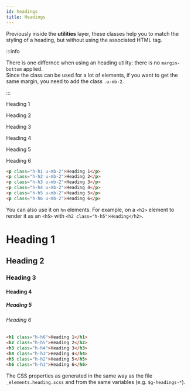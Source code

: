```yaml
---
id: headings
title: Headings
---
```



<Version version="1.0.0" source="glsass-helpers/_helpers.headings.scss" />

Previously inside the **utilities** layer, these classes help you to match the
styling of a heading, but without using the associated HTML tag.

:::info

There is one differnce when using an heading utility: there is no
`margin-bottom` applied.<br/> Since the class can be used for a lot of elements,
if you want to get the same margin, you need to add the class `.u-mb-2`.

:::

<Example>
  <p className="h-h1 u-mb-2">Heading 1</p>
  <p className="h-h2 u-mb-2">Heading 2</p>
  <p className="h-h3 u-mb-2">Heading 3</p>
  <p className="h-h4 u-mb-2">Heading 4</p>
  <p className="h-h5 u-mb-2">Heading 5</p>
  <p className="h-h6 u-mb-2">Heading 6</p>
</Example>

```html
<p class="h-h1 u-mb-2">Heading 1</p>
<p class="h-h2 u-mb-2">Heading 2</p>
<p class="h-h3 u-mb-2">Heading 3</p>
<p class="h-h4 u-mb-2">Heading 4</p>
<p class="h-h5 u-mb-2">Heading 5</p>
<p class="h-h6 u-mb-2">Heading 6</p>
```

You can also use it on `hn` elements. For example, on a `<h2>` element to render
it as an `<h5>` with `<h2 class="h-h5">Heading</h2>`.

<Example>
  <h1 className="h-h6">Heading 1</h1>
  <h2 className="h-h5">Heading 2</h2>
  <h3 className="h-h4">Heading 3</h3>
  <h4 className="h-h3">Heading 4</h4>
  <h5 className="h-h2">Heading 5</h5>
  <h6 className="h-h1">Heading 6</h6>
</Example>

```html
<h1 class="h-h6">Heading 1</h1>
<h2 class="h-h5">Heading 2</h2>
<h3 class="h-h4">Heading 3</h3>
<h4 class="h-h3">Heading 4</h4>
<h5 class="h-h2">Heading 5</h5>
<h6 class="h-h1">Heading 6</h6>
```

The CSS properties as generated in the same way as the file
`_elements.heading.scss` and from the same variables (e.g. `$g-headings-*`).
